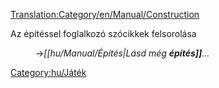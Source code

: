 [[Translation:Category/en/Manual/Construction]]


Az építéssel foglalkozó szócikkek felsorolása
:→''[[hu/Manual/Építés|Lásd még '''építés]]'''...''

[[Category:hu/Játék]]